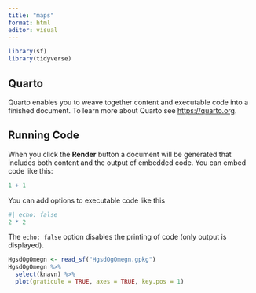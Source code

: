 ```yaml
---
title: "maps"
format: html
editor: visual
---
```


```r
library(sf)
library(tidyverse)
```

## Quarto

Quarto enables you to weave together content and executable code into a finished document.
To learn more about Quarto see <https://quarto.org>.

## Running Code

When you click the **Render** button a document will be generated that includes both content and the output of embedded code.
You can embed code like this:

```r
1 + 1
```

You can add options to executable code like this

```r
#| echo: false
2 * 2
```

The `echo: false` option disables the printing of code (only output is displayed).

```r
HgsdOgOmegn <- read_sf("HgsdOgOmegn.gpkg")
HgsdOgOmegn %>% 
  select(knavn) %>% 
  plot(graticule = TRUE, axes = TRUE, key.pos = 1)
```

